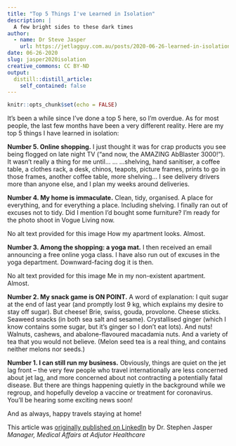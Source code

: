 ```yaml
---
title: "Top 5 Things I've Learned in Isolation"
description: |
  A few bright sides to these dark times
author:
  - name: Dr Steve Jasper
    url: https://jetlagguy.com.au/posts/2020-06-26-learned-in-isolation
date: 06-26-2020
slug: jasper2020isolation
creative_commons: CC BY-ND
output:
  distill::distill_article:
    self_contained: false
---
```



```r
knitr::opts_chunk$set(echo = FALSE)
```

It's been a while since I've done a top 5 here, so I'm overdue. As for most people, the last few months have been a very different reality. Here are my top 5 things I have learned in isolation:

**Number 5. Online shopping.** I just thought it was for crap products you see being flogged on late night TV ("and now, the AMAZING AbBlaster 3000!"). It wasn't really a thing for me until... ... ...shelving, hand sanitiser, a coffee table, a clothes rack, a desk, chinos, teapots, picture frames, prints to go in those frames, another coffee table, more shelving... I see delivery drivers more than anyone else, and I plan my weeks around deliveries.

**Number 4. My home is immaculate.** Clean, tidy, organised. A place for everything, and for everything a place. Including shelving. I finally ran out of excuses not to tidy. Did I mention I'd bought some furniture? I'm ready for the photo shoot in Vogue Living now.

No alt text provided for this image
How my apartment looks. Almost.

**Number 3. Among the shopping: a yoga mat.** I then received an email announcing a free online yoga class. I have also run out of excuses in the yoga department. Downward-facing dog it is then.

No alt text provided for this image
Me in my non-existent apartment. Almost.

**Number 2. My snack game is ON POINT.** A word of explanation: I quit sugar at the end of last year (and promptly lost 9 kg, which explains my desire to stay off sugar). But cheese! Brie, swiss, gouda, provolone. Cheese sticks. Seaweed snacks (in both sea salt and sesame). Crystallised ginger (which I know contains some sugar, but it's ginger so I don't eat lots). And nuts! Walnuts, cashews, and abalone-flavoured macadamia nuts. And a variety of tea that you would not believe. (Melon seed tea is a real thing, and contains neither melons nor seeds.)

**Number 1. I can still run my business.** Obviously, things are quiet on the jet lag front – the very few people who travel internationally are less concerned about jet lag, and more concerned about not contracting a potentially fatal disease. But there are things happening quietly in the background while we regroup, and hopefully develop a vaccine or treatment for coronavirus. You'll be hearing some exciting news soon!

And as always, happy travels staying at home!


<aside>This article was [originally published on LinkedIn](https://www.linkedin.com/pulse/top-5-things-ive-learned-isolation-dr-stephen-jasper) by Dr. Stephen Jasper
*Manager, Medical Affairs at Adjutor Healthcare*
</aside>


